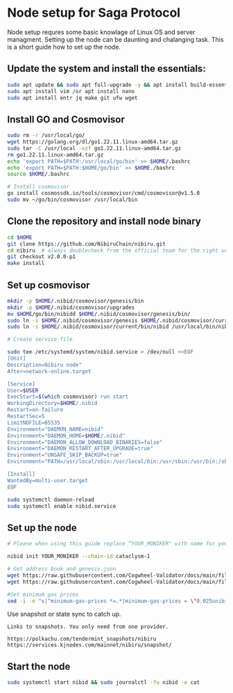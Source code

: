 
# Node setup for Saga Protocol

Node setup requres some basic knowlage of Linux OS and server managment. Setting up the node
can be daunting and chalanging task. This is a short guide how to set up the node.

## Update the system and install the essentials:

```bash
sudo apt update && sudo apt full-upgrade -y && apt install build-essential 
sudo apt install vim /or apt install nano 
sudo apt install entr jq make git ufw wget 
```

## Install GO and Cosmovisor

```bash
sudo rm -r /usr/local/go/
wget https://golang.org/dl/go1.22.11.linux-amd64.tar.gz
sudo tar -C /usr/local -xzf go1.22.11.linux-amd64.tar.gz
rm go1.22.11.linux-amd64.tar.gz
echo 'export PATH=$PATH:/usr/local/go/bin' >> $HOME/.bashrc
echo 'export PATH=$PATH:$HOME/go/bin' >> $HOME./bashrc
source $HOME/.bashrc

# Install cosmovisor
go install cosmossdk.io/tools/cosmovisor/cmd/cosmovisor@v1.5.0
sudo mv ~/go/bin/cosmovisor /usr/local/bin
```

## Clone the repository and install node binary

```bash
cd $HOME 
git clone https://github.com/NibiruChain/nibiru.git
cd nibiru  # always doublecheck from the official team for the right version
git checkout v2.0.0-p1
make install
```

## Set up cosmovisor

```bash 
mkdir -p $HOME/.nibid/cosmovisor/genesis/bin
mkdir -p $HOME/.nibid/cosmovisor/upgrades
mv $HOME/go/bin/nibidd $HOME/.nibid/cosmovisor/genesis/bin/
sudo ln -s $HOME/.nibid/cosmovisor/genesis $HOME/.nibid/cosmovisor/current -f
sudo ln -s $HOME/.nibid/cosmovisor/current/bin/nibid /usr/local/bin/nibid -f

# Create service file

sudo tee /etc/systemd/system/nibid.service > /dev/null <<EOF
[Unit]
Description=Nibiru node"
After=network-online.target

[Service]
User=$USER
ExecStart=$(which cosmovisor) run start
WorkingDirectory=$HOME/.nibid
Restart=on-failure 
RestartSec=5
LimitNOFILE=65535
Environment="DAEMON_NAME=nibid"
Environment="DAEMON_HOME=$HOME/.nibid"
Environment="DAEMON_ALLOW_DOWNLOAD_BINARIES=false"
Environment="DAEMON_RESTART_AFTER_UPGRADE=true"
Environment="UNSAFE_SKIP_BACKUP=true"
Environment="PATH=/usr/local/sbin:/usr/local/bin:/usr/sbin:/usr/bin:/sbin:/bin:/usr/games:/usr/local/games:/snap/bin:$HOME/.nibid/cosmovisor/current/bin"

[Install]
WantedBy=multi-user.target
EOF

sudo systemctl daemon-reload
sudo systemctl enable nibid.service
```

## Set up the node 

```bash
# Please when using this guide replace “YOUR_MONIKER" with name for your node.

nibid init YOUR_MONIKER --chain-id cataclysm-1

# Get address book and genesis.json
wget https://raw.githubusercontent.com/Cogwheel-Validator/docs/main/files/nibiru/genesis.json -O $HOME/.nibid/config/genesis.json
wget https://raw.githubusercontent.com/Cogwheel-Validator/docs/main/files/nibiru/addrbook.json -O $HOME/.nibid/config/addrbook.json

#Set minimum gas prices
sed -i -e "s|^minimum-gas-prices *=.*|minimum-gas-prices = \"0.025unibi\"|" $HOME/.nibid/config/app.toml
```

Use snapshot or state sync to catch up.
``` 
Links to snapshots. You only need from one provider.

https://polkachu.com/tendermint_snapshots/nibiru
https://services.kjnodes.com/mainnet/nibiru/snapshot/
```

## Start the node

```bash
sudo systemctl start nibid && sudo journalctl -fu nibid -o cat
```